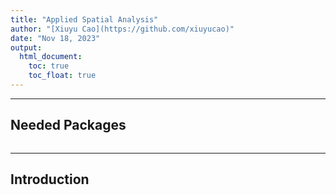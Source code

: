 ```yaml
---
title: "Applied Spatial Analysis"
author: "[Xiuyu Cao](https://github.com/xiuyucao)"
date: "Nov 18, 2023"
output:
  html_document:
    toc: true
    toc_float: true
---
```


******************************************************
## Needed Packages
```r

```

******************************************************
## Introduction

